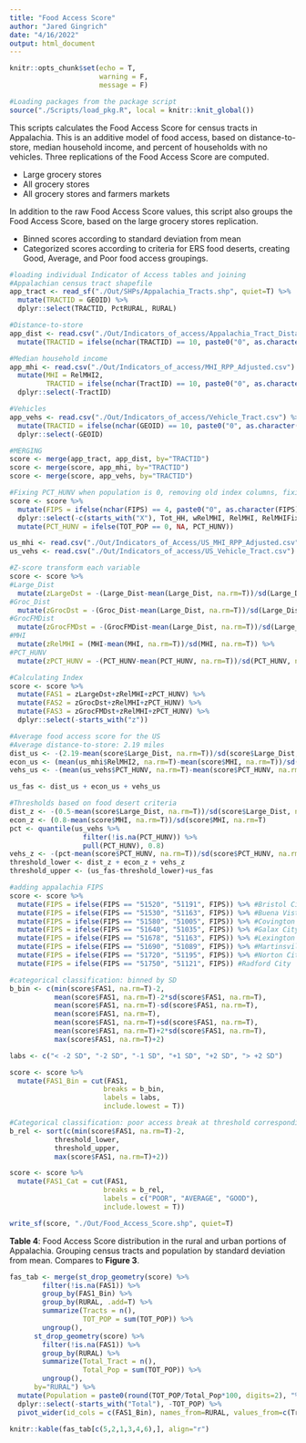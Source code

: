 ```yaml
---
title: "Food Access Score"
author: "Jared Gingrich"
date: "4/16/2022"
output: html_document
---
```


```r
knitr::opts_chunk$set(echo = T,
                      warning = F,
                      message = F)

#Loading packages from the package script
source("./Scripts/load_pkg.R", local = knitr::knit_global())
```

This scripts calculates the Food Access Score for census tracts in Appalachia. This is an additive model of food access, based on distance-to-store, median household income, and percent of households with no vehicles. Three replications of the Food Access Score are computed.

* Large grocery stores
* All grocery stores
* All grocery stores and farmers markets

In addition to the raw Food Access Score values, this script also groups the Food Access Score, based on the large grocery stores replication. 

* Binned scores according to standard deviation from mean
* Categorized scores according to criteria for ERS food deserts, creating Good, Average, and Poor food access groupings.

```r
#loading individual Indicator of Access tables and joining
#Appalachian census tract shapefile
app_tract <- read_sf("./Out/SHPs/Appalachia_Tracts.shp", quiet=T) %>%
  mutate(TRACTID = GEOID) %>%
  dplyr::select(TRACTID, PctRURAL, RURAL)

#Distance-to-store
app_dist <- read.csv("./Out/Indicators_of_access/Appalachia_Tract_Distances.csv") %>%
  mutate(TRACTID = ifelse(nchar(TRACTID) == 10, paste0("0", as.character(TRACTID)), as.character(TRACTID)))

#Median household income
app_mhi <- read.csv("./Out/Indicators_of_access/MHI_RPP_Adjusted.csv") %>%
  mutate(MHI = RelMHI2,
         TRACTID = ifelse(nchar(TractID) == 10, paste0("0", as.character(TractID)), as.character(TractID))) %>%
  dplyr::select(-TractID)

#Vehicles
app_vehs <- read.csv("./Out/Indicators_of_access/Vehicle_Tract.csv") %>%
  mutate(TRACTID = ifelse(nchar(GEOID) == 10, paste0("0", as.character(GEOID)), as.character(GEOID))) %>%
  dplyr::select(-GEOID)

#MERGING
score <- merge(app_tract, app_dist, by="TRACTID")
score <- merge(score, app_mhi, by="TRACTID")
score <- merge(score, app_vehs, by="TRACTID")

#Fixing PCT_HUNV when population is 0, removing old index columns, fixing FIPS
score <- score %>%
  mutate(FIPS = ifelse(nchar(FIPS) == 4, paste0("0", as.character(FIPS)), as.character(FIPS))) %>%
  dplyr::select(-c(starts_with("X"), Tot_HH, wRelMHI, RelMHI, RelMHIFix, RelMHI2, TOTAL_HH, TOTAL_HUNV)) %>%
  mutate(PCT_HUNV = ifelse(TOT_POP == 0, NA, PCT_HUNV))

us_mhi <- read.csv("./Out/Indicators_of_Access/US_MHI_RPP_Adjusted.csv")
us_vehs <- read.csv("./Out/Indicators_of_access/US_Vehicle_Tract.csv")

#Z-score transform each variable
score <- score %>%
#Large_Dist
  mutate(zLargeDst = -(Large_Dist-mean(Large_Dist, na.rm=T))/sd(Large_Dist, na.rm=T)) %>%
#Groc_Dist
  mutate(zGrocDst = -(Groc_Dist-mean(Large_Dist, na.rm=T))/sd(Large_Dist, na.rm=T)) %>%
#GrocFMDist
  mutate(zGrocFMDst = -(GrocFMDist-mean(Large_Dist, na.rm=T))/sd(Large_Dist, na.rm=T)) %>%
#MHI
  mutate(zRelMHI = (MHI-mean(MHI, na.rm=T))/sd(MHI, na.rm=T)) %>%
#PCT_HUNV
  mutate(zPCT_HUNV = -(PCT_HUNV-mean(PCT_HUNV, na.rm=T))/sd(PCT_HUNV, na.rm=T))

#Calculating Index
score <- score %>% 
  mutate(FAS1 = zLargeDst+zRelMHI+zPCT_HUNV) %>%
  mutate(FAS2 = zGrocDst+zRelMHI+zPCT_HUNV) %>% 
  mutate(FAS3 = zGrocFMDst+zRelMHI+zPCT_HUNV) %>%
  dplyr::select(-starts_with("z"))

#Average food access score for the US
#Average distance-to-store: 2.19 miles
dist_us <- -(2.19-mean(score$Large_Dist, na.rm=T))/sd(score$Large_Dist, na.rm=T)
econ_us <- (mean(us_mhi$RelMHI2, na.rm=T)-mean(score$MHI, na.rm=T))/sd(score$MHI, na.rm=T)
vehs_us <- -(mean(us_vehs$PCT_HUNV, na.rm=T)-mean(score$PCT_HUNV, na.rm=T))/sd(score$PCT_HUNV, na.rm=T)

us_fas <- dist_us + econ_us + vehs_us

#Thresholds based on food desert criteria
dist_z <- -(0.5-mean(score$Large_Dist, na.rm=T))/sd(score$Large_Dist, na.rm=T)
econ_z <- (0.8-mean(score$MHI, na.rm=T))/sd(score$MHI, na.rm=T)
pct <- quantile(us_vehs %>%
                  filter(!is.na(PCT_HUNV)) %>%
                  pull(PCT_HUNV), 0.8)
vehs_z <- -(pct-mean(score$PCT_HUNV, na.rm=T))/sd(score$PCT_HUNV, na.rm=T)
threshold_lower <- dist_z + econ_z + vehs_z
threshold_upper <- (us_fas-threshold_lower)+us_fas

#adding appalachia FIPS
score <- score %>%
  mutate(FIPS = ifelse(FIPS == "51520", "51191", FIPS)) %>% #Bristol City
  mutate(FIPS = ifelse(FIPS == "51530", "51163", FIPS)) %>% #Buena Vista City
  mutate(FIPS = ifelse(FIPS == "51580", "51005", FIPS)) %>% #Covington City
  mutate(FIPS = ifelse(FIPS == "51640", "51035", FIPS)) %>% #Galax City
  mutate(FIPS = ifelse(FIPS == "51678", "51163", FIPS)) %>% #Lexington City
  mutate(FIPS = ifelse(FIPS == "51690", "51089", FIPS)) %>% #Martinsville City
  mutate(FIPS = ifelse(FIPS == "51720", "51195", FIPS)) %>% #Norton City
  mutate(FIPS = ifelse(FIPS == "51750", "51121", FIPS)) #Radford City 

#categorical classification: binned by SD
b_bin <- c(min(score$FAS1, na.rm=T)-2, 
           mean(score$FAS1, na.rm=T)-2*sd(score$FAS1, na.rm=T),
           mean(score$FAS1, na.rm=T)-sd(score$FAS1, na.rm=T),
           mean(score$FAS1, na.rm=T),
           mean(score$FAS1, na.rm=T)+sd(score$FAS1, na.rm=T), 
           mean(score$FAS1, na.rm=T)+2*sd(score$FAS1, na.rm=T),
           max(score$FAS1, na.rm=T)+2)

labs <- c("< -2 SD", "-2 SD", "-1 SD", "+1 SD", "+2 SD", "> +2 SD")

score <- score %>%
  mutate(FAS1_Bin = cut(FAS1, 
                       breaks = b_bin,
                       labels = labs, 
                       include.lowest = T))

#Categorical classification: poor access break at threshold corresponding to the food access score of the food desert criteria
b_rel <- sort(c(min(score$FAS1, na.rm=T)-2, 
           threshold_lower,
           threshold_upper,
           max(score$FAS1, na.rm=T)+2))

score <- score %>%
  mutate(FAS1_Cat = cut(FAS1, 
                       breaks = b_rel,
                       labels = c("POOR", "AVERAGE", "GOOD"), 
                       include.lowest = T))

write_sf(score, "./Out/Food_Access_Score.shp", quiet=T)
```

**Table 4**: Food Access Score distribution in the rural and urban portions of Appalachia. Grouping census tracts and population by standard deviation from mean. Compares to **Figure 3**.

```r
fas_tab <- merge(st_drop_geometry(score) %>%
        filter(!is.na(FAS1)) %>%
        group_by(FAS1_Bin) %>%
        group_by(RURAL, .add=T) %>%
        summarize(Tracts = n(),
                  TOT_POP = sum(TOT_POP)) %>%
        ungroup(),
      st_drop_geometry(score) %>%
        filter(!is.na(FAS1)) %>%
        group_by(RURAL) %>%
        summarize(Total_Tract = n(),
                  Total_Pop = sum(TOT_POP)) %>%
        ungroup(),
      by="RURAL") %>%
  mutate(Population = paste0(round(TOT_POP/Total_Pop*100, digits=2), "%")) %>%
  dplyr::select(-starts_with("Total"), -TOT_POP) %>%
  pivot_wider(id_cols = c(FAS1_Bin), names_from=RURAL, values_from=c(Tracts, Population))

knitr::kable(fas_tab[c(5,2,1,3,4,6),], align="r")
```